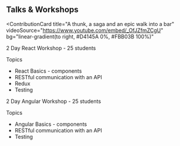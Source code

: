 ## Talks & Workshops

<ContributionCard
  title="A thunk, a saga and an epic walk into a bar"
  videoSource="https://www.youtube.com/embed/_OfJZfmZCgU"
  bg="linear-gradient(to right, #D4145A 0%, #FBB03B 100%)"
>
</ContributionCard>
<ContributionCard
  title="Hacking Real-Time notifications with FireBase"
  videoSource="https://www.youtube.com/embed/Xb0gbsmZYrI"
  bg="linear-gradient(to right, #662D8C 0%, #ED1E79 100%)"
>
</ContributionCard>
<ContributionCard
  title="From Angular to React and back again"
  videoSource="https://www.youtube.com/embed/0n0qFcnLLnQ"
  bg="linear-gradient(to right, #009245 0%, #FCEE21 100%)"
>
</ContributionCard>
<ContributionCard
  title="React Workshop"
  link="https://www.behance.net/gallery/43907099/Tomb-Raider"
  bg="linear-gradient(to right, #D585FF 0%, #00FFEE 100%)"
>
  2 Day React Workshop - 25 students
  <p>Topics</p>
  <ul>
    <li>React Basics - components</li>
    <li>RESTful communication with an API</li>
    <li>Redux</li>
    <li>Testing</li>
  </ul>
</ContributionCard>
<ContributionCard
  title="Angular Workshop"
  link="https://www.behance.net/gallery/43907099/Tomb-Raider"
  bg="linear-gradient(to right, #0F2027 0%, #203A43 50%, #2C5364 100%)"
>
  2 Day Angular Workshop - 25 students
  <p>Topics</p>
  <ul>
    <li>Angular Basics - components</li>
    <li>RESTful communication with an API</li>
    <li>Testing</li>
  </ul>
</ContributionCard>
